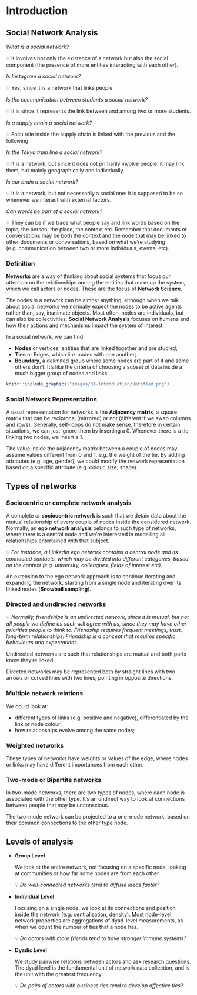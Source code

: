\part{Theory}

# Introduction

## Social Network Analysis

*What is a social network?*

<aside>
💡 It involves not only the existence of a network but also the social component (the presence of more entities interacting with each other).

</aside>

*Is Instagram a social network?*

<aside>
💡 Yes, since it is a network that links people

</aside>

*Is the communication between students a social network?*

<aside>
💡 It is since it represents the link between and among two or more students.

</aside>

*Is a supply chain a social network?*

<aside>
💡 Each role inside the supply chain is linked with the previous and the following

</aside>

*Is the Tokyo train line a social network?*

<aside>
💡 It is a network, but since it does not primarily involve people: it may link them, but mainly geographically and individually.

</aside>

*Is our brain a social network?*

<aside>
💡 It is a network, but not necessarily a social one: it is supposed to be so whenever we interact with external factors.

</aside>

*Can words be part of a social network?*

<aside>
💡 They can be if we trace what people say and link words based on the topic, the person, the place, the context etc. Remember that documents or conversations may be both the context and the node that may be linked to other documents or conversations, based on what we're studying (e.g. communication between two or more individuals, events, etc).

</aside>

### Definition

**Networks** are a way of thinking about social systems that focus our attention on the relationships among the entities that make up the system, which we call actors or nodes. These are the focus of **Network Science**.  

The nodes in a network can be almost anything, although when we talk about social networks we normally expect the nodes to be active agents rather than, say, inanimate objects. Most often, nodes are individuals, but can also be collectivities. **Social Network Analysis** focuses on humans and how their actions and mechanisms impact the system of interest. 

In a social network, we can find:

- **Nodes** or vertices, entities that are linked together and are studied;
- **Ties** or Edges, which link nodes with one another;
- **Boundary**, a delimited group where some nodes are part of it and some others don't. It's like the criteria of choosing a subset of data inside a much bigger group of nodes and links.

```r
knitr::include_graphics("images/01-Introduction/Untitled.png")
```


\begin{table}[h]
\centering
\begin{tabular}{@{}lll@{}}
\toprule
\textbf{Nodes} & \textbf{Edges}      & \textbf{Boundary}              \\ \midrule
Students       & Friends/Enemies     & All students in a year         \\
Protesters     & Communicate         & All protesters at an event     \\
Organisations  & Collaborate         & All organisations in a field   \\
Regions        & People move between & All regions in Italy           \\
Countries      & Trade               & All EU Countries               \\
Words          & Used together       & All tweets on a specific topic \\ \bottomrule
\end{tabular}
\caption{Example of possible networks, specifying nodes, edges and the boundary. }
\label{tab:network_example}
\end{table}


### Social Network Representation

A usual representation for networks is the **Adjacency matrix**, a square matrix that can be reciprocal (mirrored) or not (different if we swap columns and rows). Generally, self-loops do not make sense, therefore in certain situations, we can just ignore them by inserting a 0. Whenever there is a tie linking two nodes, we insert a 1. 

The value inside the adjacency matrix between a couple of nodes may assume values different from 0 and 1, e.g. the weight of the tie. By adding attributes (e.g. age, gender),  we could modify the network representation based on a specific attribute (e.g. colour, size, shape). 

## Types of networks

### Sociocentric or complete network analysis

A complete or **sociocentric network** is such that we detain data about the mutual relationship of every couple of nodes inside the considered network. Normally, an **ego network analysis** belongs to such type of networks, where there is a central node and we're interested in modelling all relationships entertained with that subject.

<aside>
💡 *For instance, a LinkedIn ego network contains a central node and its connected contacts, which may be divided into different categories, based on the context (e.g. university, colleagues, fields of interest etc).*

</aside>

An extension to the ego network approach is to continue iterating and expanding the network, starting from a single node and iterating over its linked nodes (**Snowball sampling**). 

### Directed and undirected networks

<aside>
💡 *Normally, friendships is an undirected network, since it is mutual, but not all people we define as such will agree with us, since they may have other priorities people to think to. 
Friendship requires frequent meetings, trust, long-term relationships. Friendship is a concept that requires specific behaviours and expectations.*

</aside>

Undirected networks are such that relationships are mutual and both parts know they're linked. 

Directed networks may be represented both by straight lines with two arrows or curved lines with two lines, pointing in opposite directions. 

### Multiple network relations

We could look at:

- different types of links (e.g. positive and negative), differentiated by the link or node colour;
- how relationships evolve among the same nodes;

### Weighted networks

These types of networks have weights or values of the edge, where nodes or links may have different importances from each other. 

### Two-mode or Bipartite networks

In two-mode networks, there are two types of nodes, where each node is associated with the other type. It's an undirect way to look at connections between people that may be unconscious. 

The two-mode network can be projected to a one-mode network, based on their common connections to the other type node. 

## Levels of analysis

- **Group Level**
    
    We look at the entire network, not focusing on a specific node, looking at communities or how far some nodes are from each other.
    
    <aside>
    💡 *Do well-connected networks tend to diffuse ideas faster?*
    
    </aside>
    
- **Individual Level**
    
    Focusing on a single node, we look at its connections and position inside the network (e.g. centralisation, density). Most node-level network properties are aggregations of dyad-level measurements, as when we count the number of ties that a node has.
    
    <aside>
    💡 *Do actors with more friends tend to have stronger immune systems?*
    
    </aside>
    
- **Dyadic Level**
    
    We study pairwise relations between actors and ask research questions. The dyad level is the fundamental unit of network data collection, and is the unit with the greatest frequency.
    
    <aside>
    💡 *Do pairs of actors with business ties tend to develop affective ties?*
    
    </aside>